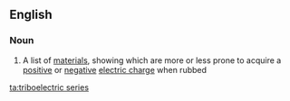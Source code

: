 ==English==

===Noun===
{{en-noun|sg=[[triboelectric]] [[series]]|-}}

#{{physics}} A list of [[material]]s, showing which are more or less prone to acquire a [[positive]] or [[negative]] [[electric charge]] when rubbed

[[ta:triboelectric series]]